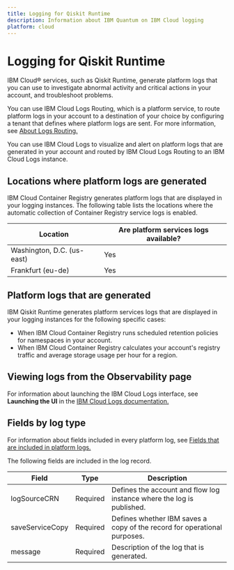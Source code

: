```yaml
---
title: Logging for Qiskit Runtime
description: Information about IBM Quantum on IBM Cloud logging
platform: cloud
---
```


# Logging for Qiskit Runtime

IBM Cloud&reg; services, such as Qiskit Runtime, generate platform logs that you can use to investigate abnormal activity and critical actions in your account, and troubleshoot problems.

You can use IBM Cloud Logs Routing, which is a platform service, to route platform logs in your account to a destination of your choice by configuring a tenant that defines where platform logs are sent. For more information, see [About Logs Routing.](https://cloud.ibm.com/docs/logs-router?topic=logs-router-about)

You can use IBM Cloud Logs to visualize and alert on platform logs that are generated in your account and routed by IBM Cloud Logs Routing to an IBM Cloud Logs instance.

## Locations where platform logs are generated

IBM Cloud Container Registry generates platform logs that are displayed in your logging instances. The following table lists the locations where the automatic collection of Container Registry service logs is enabled.

| Location                   | Are platform services logs available? |
|----------------------------|---------------------------------------|
| Washington, D.C. (us-east) |                  Yes                  |
| Frankfurt (eu-de)          |                  Yes                  |

## Platform logs that are generated

IBM Qiskit Runtime generates platform services logs that are displayed in your logging instances for the following specific cases:

- When IBM Cloud Container Registry runs scheduled retention policies for namespaces in your account.
- When IBM Cloud Container Registry calculates your account's registry traffic and average storage usage per hour for a region.


## Viewing logs from the Observability page

For information about launching the IBM Cloud Logs interface, see **Launching the UI** in the [IBM Cloud Logs documentation.](https://cloud.ibm.com/docs/cloud-logs?topic=cloud-logs-instance-launch)


## Fields by log type

For information about fields included in every platform log, see [Fields that are included in platform logs.](https://cloud.ibm.com/docs/logs-router?topic=logs-router-about-platform-logs#about-platform-logs-2)

The following fields are included in the log record.

| Field           | Type     | Description                                                              |
|-----------------|----------|--------------------------------------------------------------------------|
| logSourceCRN    | Required | Defines the account and flow log instance where the log is published.    |
| saveServiceCopy | Required | Defines whether IBM saves a copy of the record for operational purposes. |
| message         | Required | Description of the log that is generated.                                |
